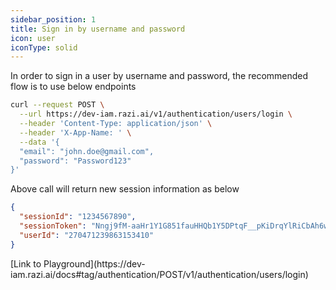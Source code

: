 ```yaml
---
sidebar_position: 1
title: Sign in by username and password
icon: user
iconType: solid
---
```


In order to sign in a user by username and password, the recommended flow is to use below endpoints

```bash
curl --request POST \
  --url https://dev-iam.razi.ai/v1/authentication/users/login \
  --header 'Content-Type: application/json' \
  --header 'X-App-Name: ' \
  --data '{
  "email": "john.doe@gmail.com",
  "password": "Password123"
}'
```

Above call will return new session information as below

```json
{
  "sessionId": "1234567890",
  "sessionToken": "Nngj9fM-aaHr1Y1G851fauHHQb1Y5DPtqF__pKiDrqYlRiCbAh6wkO7xvhXwqVCp-8LHnChY3T8gYg",
  "userId": "270471239863153410"
}
```
<Tip>
[Link to Playground](https://dev-iam.razi.ai/docs#tag/authentication/POST/v1/authentication/users/login)
</Tip>



